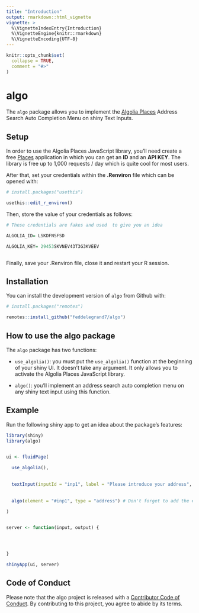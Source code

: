 ---
title: "Introduction"
output: rmarkdown::html_vignette
vignette: >
  %\VignetteIndexEntry{Introduction}
  %\VignetteEngine{knitr::rmarkdown}
  %\VignetteEncoding{UTF-8}
---

```{r, include = FALSE}
knitr::opts_chunk$set(
  collapse = TRUE,
  comment = "#>"
)
```

# algo

<!-- badges: start -->
<!-- badges: end -->

The `algo` package allows you to implement the [Algolia Places](https://community.algolia.com/places/) Address Search Auto Completion Menu on shiny Text Inputs.



## Setup

In order to use the Algolia Places JavaScript library, you'll need create a free [Places](https://community.algolia.com/places/pricing.html) application in which you can get an **ID** and an __API KEY__. The library is free up to 1,000 requests / day	which is quite cool for most users. 

After that, set your credentials within the __.Renviron__ file which can be opened with:  

```{r, eval=FALSE}

# install.packages("usethis")

usethis::edit_r_environ()

```

Then, store the value of your credentials as follows: 

```{r, eval = FALSE}
# These credentials are fakes and used  to give you an idea

ALGOLIA_ID= LSKDFNSFSD  

ALGOLIA_KEY= 29453SKVNEV43T3G3KVEEV



```

Finally, save your .Renviron file, close it and restart your R session. 



## Installation


You can install the development version of `algo` from Github with: 


```{r, eval=FALSE}

# install.packages("remotes")

remotes::install_github("feddelegrand7/algo")


```


## How to use the algo package


The `algo` package has two functions: 

+ `use_algolia()`: you must put the `use_algolia()` function at the beginning of your shiny UI. It doesn't take any argument. It only allows you to activate the Algolia Places JavaScript library. 

+ `algo()`: you'll implement an address search auto completion menu on any shiny text input using this function. 


## Example


Run the following shiny app to get an idea about the package's features:


```{r, eval = FALSE}

library(shiny)
library(algo)


ui <- fluidPage(
  
  use_algolia(), 
  
  
  textInput(inputId = "inp1", label = "Please introduce your address", width = "800px"), 
  
  
  algo(element = "#inp1", type = "address") # Don't forget to add the # to your ID
  
)


server <- function(input, output) {




}

shinyApp(ui, server)

```

## Code of Conduct

Please note that the algo project is released with a [Contributor Code of Conduct](https://contributor-covenant.org/version/2/0/CODE_OF_CONDUCT.html). By contributing to this project, you agree to abide by its terms.





